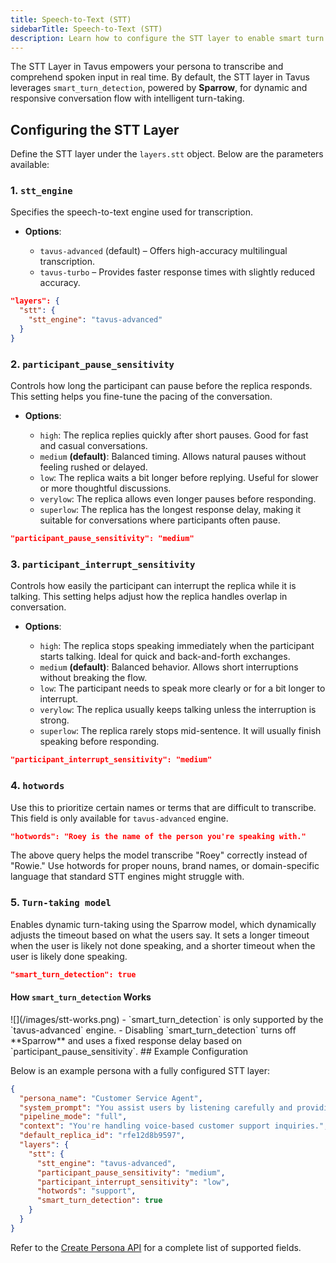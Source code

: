 ```yaml
---
title: Speech-to-Text (STT)
sidebarTitle: Speech-to-Text (STT)
description: Learn how to configure the STT layer to enable smart turn detection and enhance conversational flow.
---
```


The STT Layer in Tavus empowers your persona to transcribe and comprehend spoken input in real time. By default, the STT layer in Tavus leverages `smart_turn_detection`, powered by **Sparrow**, for dynamic and responsive conversation flow with intelligent turn-taking.


## Configuring the STT Layer

Define the STT layer under the `layers.stt` object. Below are the parameters available:

### 1. `stt_engine`

Specifies the speech-to-text engine used for transcription.

* **Options**:

  * `tavus-advanced` (default) – Offers high-accuracy multilingual transcription.
  * `tavus-turbo` – Provides faster response times with slightly reduced accuracy.

```json
"layers": {
  "stt": {
    "stt_engine": "tavus-advanced"
  }
}
````

### 2. `participant_pause_sensitivity`

Controls how long the participant can pause before the replica responds. This setting helps you fine-tune the pacing of the conversation.

* **Options**:

  * `high`: The replica replies quickly after short pauses. Good for fast and casual conversations.
  * `medium` **(default)**: Balanced timing. Allows natural pauses without feeling rushed or delayed.
  * `low`: The replica waits a bit longer before replying. Useful for slower or more thoughtful discussions.
  * `verylow`: The replica allows even longer pauses before responding.
  * `superlow`: The replica has the longest response delay, making it suitable for conversations where participants often pause.

```json
"participant_pause_sensitivity": "medium"
```

### 3. `participant_interrupt_sensitivity`

Controls how easily the participant can interrupt the replica while it is talking. This setting helps adjust how the replica handles overlap in conversation.

* **Options**:

  * `high`: The replica stops speaking immediately when the participant starts talking. Ideal for quick and back-and-forth exchanges.
  * `medium` **(default)**: Balanced behavior. Allows short interruptions without breaking the flow.
  * `low`: The participant needs to speak more clearly or for a bit longer to interrupt.
  * `verylow`: The replica usually keeps talking unless the interruption is strong.
  * `superlow`: The replica rarely stops mid-sentence. It will usually finish speaking before responding.

```json
"participant_interrupt_sensitivity": "medium"
```

### 4. `hotwords`

Use this to prioritize certain names or terms that are difficult to transcribe.
<Note>
This field is only available for `tavus-advanced` engine.
</Note>

```json
"hotwords": "Roey is the name of the person you're speaking with."
```
The above query helps the model transcribe "Roey" correctly instead of "Rowie."
<Tip>
Use hotwords for proper nouns, brand names, or domain-specific language that standard STT engines might struggle with.
</Tip>

### 5. `Turn-taking model`
Enables dynamic turn-taking using the Sparrow model, which dynamically adjusts the timeout based on what the users say. It sets a longer timeout when the user is likely not done speaking, and a shorter timeout when the user is likely done speaking.
```json
"smart_turn_detection": true
```
#### How `smart_turn_detection` Works

<Frame>
![](/images/stt-works.png)
</Frame>

<Warning>
- `smart_turn_detection` is only supported by the `tavus-advanced` engine.
- Disabling `smart_turn_detection` turns off **Sparrow** and uses a fixed response delay based on `participant_pause_sensitivity`.
</Warning>
## Example Configuration

Below is an example persona with a fully configured STT layer:

```json
{
  "persona_name": "Customer Service Agent",
  "system_prompt": "You assist users by listening carefully and providing helpful answers.",
  "pipeline_mode": "full",
  "context": "You're handling voice-based customer support inquiries.",
  "default_replica_id": "rfe12d8b9597",
  "layers": {
    "stt": {
      "stt_engine": "tavus-advanced",
      "participant_pause_sensitivity": "medium",
      "participant_interrupt_sensitivity": "low",
      "hotwords": "support",
      "smart_turn_detection": true
    }
  }
}
```

<Note>
Refer to the <a href="https://docs.tavus.io/api-reference/personas/create-persona" target="_blank">Create Persona API</a> for a complete list of supported fields.
</Note>

